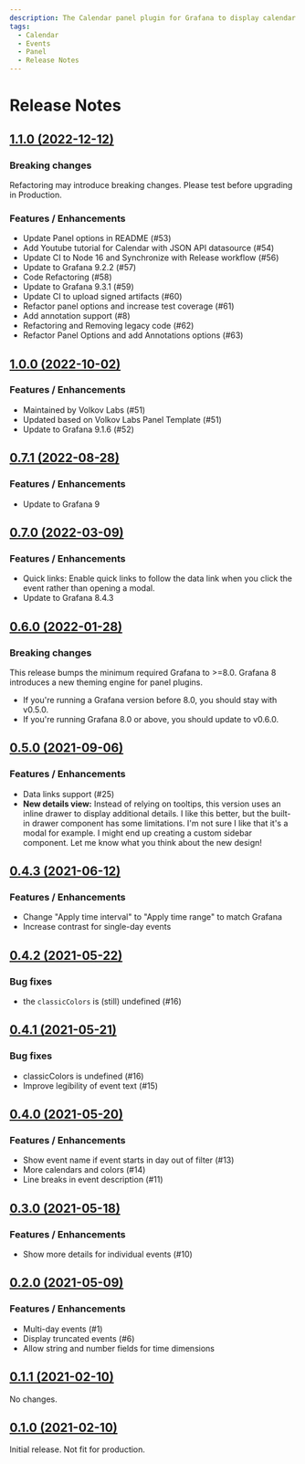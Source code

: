 ```yaml
---
description: The Calendar panel plugin for Grafana to display calendar events from data sources.
tags:
  - Calendar
  - Events
  - Panel
  - Release Notes
---
```


# Release Notes

## [1.1.0 (2022-12-12)](https://github.com/VolkovLabs/volkovlabs-calendar-panel/releases/tag/v1.1.0)

### Breaking changes

Refactoring may introduce breaking changes. Please test before upgrading in Production.

### Features / Enhancements

- Update Panel options in README (#53)
- Add Youtube tutorial for Calendar with JSON API datasource (#54)
- Update CI to Node 16 and Synchronize with Release workflow (#56)
- Update to Grafana 9.2.2 (#57)
- Code Refactoring (#58)
- Update to Grafana 9.3.1 (#59)
- Update CI to upload signed artifacts (#60)
- Refactor panel options and increase test coverage (#61)
- Add annotation support (#8)
- Refactoring and Removing legacy code (#62)
- Refactor Panel Options and add Annotations options (#63)

## [1.0.0 (2022-10-02)](https://github.com/VolkovLabs/volkovlabs-calendar-panel/releases/tag/v1.0.0)

### Features / Enhancements

- Maintained by Volkov Labs (#51)
- Updated based on Volkov Labs Panel Template (#51)
- Update to Grafana 9.1.6 (#52)

## [0.7.1 (2022-08-28)](https://github.com/VolkovLabs/volkovlabs-calendar-panel/releases/tag/v0.7.1)

### Features / Enhancements

- Update to Grafana 9

## [0.7.0 (2022-03-09)](https://github.com/VolkovLabs/volkovlabs-calendar-panel/releases/tag/v0.7.0)

### Features / Enhancements

- Quick links: Enable quick links to follow the data link when you click the event rather than opening a modal.
- Update to Grafana 8.4.3

## [0.6.0 (2022-01-28)](https://github.com/VolkovLabs/volkovlabs-calendar-panel/releases/tag/v0.6.0)

### Breaking changes

This release bumps the minimum required Grafana to >=8.0. Grafana 8 introduces a new theming engine for panel plugins.

- If you're running a Grafana version before 8.0, you should stay with v0.5.0.
- If you're running Grafana 8.0 or above, you should update to v0.6.0.

## [0.5.0 (2021-09-06)](https://github.com/VolkovLabs/volkovlabs-calendar-panel/releases/tag/v0.5.0)

### Features / Enhancements

- Data links support (#25)
- **New details view:** Instead of relying on tooltips, this version uses an inline drawer to display additional details. I like this better, but the built-in drawer component has some limitations. I'm not sure I like that it's a modal for example. I might end up creating a custom sidebar component. Let me know what you think about the new design!

## [0.4.3 (2021-06-12)](https://github.com/VolkovLabs/volkovlabs-calendar-panel/releases/tag/v0.4.3)

### Features / Enhancements

- Change "Apply time interval" to "Apply time range" to match Grafana
- Increase contrast for single-day events

## [0.4.2 (2021-05-22)](https://github.com/VolkovLabs/volkovlabs-calendar-panel/releases/tag/v0.4.2)

### Bug fixes

- the `classicColors` is (still) undefined (#16)

## [0.4.1 (2021-05-21)](https://github.com/VolkovLabs/volkovlabs-calendar-panel/releases/tag/v0.4.1)

### Bug fixes

- classicColors is undefined (#16)
- Improve legibility of event text (#15)

## [0.4.0 (2021-05-20)](https://github.com/VolkovLabs/volkovlabs-calendar-panel/releases/tag/v0.4.0)

### Features / Enhancements

- Show event name if event starts in day out of filter (#13)
- More calendars and colors (#14)
- Line breaks in event description (#11)

## [0.3.0 (2021-05-18)](https://github.com/VolkovLabs/volkovlabs-calendar-panel/releases/tag/v0.3.0)

### Features / Enhancements

- Show more details for individual events (#10)

## [0.2.0 (2021-05-09)](https://github.com/VolkovLabs/volkovlabs-calendar-panel/releases/tag/v0.2.0)

### Features / Enhancements

- Multi-day events (#1)
- Display truncated events (#6)
- Allow string and number fields for time dimensions

## [0.1.1 (2021-02-10)](https://github.com/VolkovLabs/volkovlabs-calendar-panel/releases/tag/v0.1.1)

No changes.

## [0.1.0 (2021-02-10)](https://github.com/VolkovLabs/volkovlabs-calendar-panel/releases/tag/v0.1.0)

Initial release. Not fit for production.

